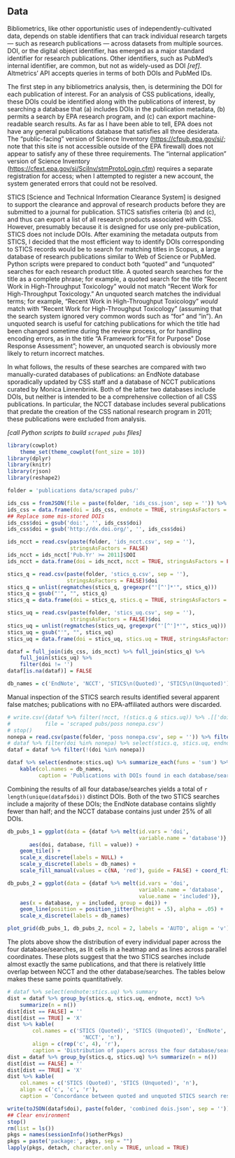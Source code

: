 ## Data ##

Bibliometrics, like other opportunistic uses of independently-cultivated data, depends on stable identifiers that can track individual research targets — such as research publications — across datasets from multiple sources.  DOI, or the digital object identifier, has emerged as a major standard identifier for research publications.  Other identifiers, such as PubMed's internal identifier, are common, but not as widely-used as DOI *[ref]*.  Altmetrics' API accepts queries in terms of both DOIs and PubMed IDs.  

The first step in any bibliometrics analysis, then, is determining the DOI for each publication of interest.  For an analysis of CSS publications, ideally, these DOIs could be identified along with the publications of interest, by searching a database that (a) includes DOIs in the publication metadata, (b) permits a search by EPA research program, and (c) can export machine-readable search results.  As far as I have been able to tell, EPA does not have any general publications database that satisfies all three desiderata.  The "public-facing" version of Science Inventory (<https://cfpub.epa.gov/si/>; note that this site is not accessible outside of the EPA firewall) does not appear to satisfy any of these three requirements. The "internal application" version of Science Inventory (<https://cfext.epa.gov/si/SciInv/stmProtoLogin.cfm>) requires a separate registration for access; when I attempted to register a new account, the system generated errors that could not be resolved.  

STICS [Science and Technical Information Clearance System] is designed to support the clearance and approval of research products before they are submitted to a journal for publication.  STICS satisfies criteria (b) and (c), and thus can export a list of all research products associated with CSS.  However, presumably because it is designed for use only pre-publication, STICS does not include DOIs. 
After examining the metadata outputs from STICS, I decided that the most efficient way to identify DOIs corresponding to STICS records would be to search for matching titles in Scopus, a large database of research publications similar to Web of Science or PubMed.  Python scripts were prepared to conduct both "quoted" and "unquoted" searches for each research product title.  A quoted search searches for the title as a complete phrase; for example, a quoted search for the title "Recent Work in High-Throughput Toxicology" would not match "Recent Work for High-Throughput Toxicology."  An unquoted search matches the individual terms; for example, "Recent Work in High-Throughput Toxicology" *would* match with "Recent Work for High-Throughput Toxicology" (assuming that the search system ignored very common words such as "for" and "in").  An unquoted search is useful for catching publications for which the title had been changed sometime during the review process, or for handling encoding errors, as in the title "A Framework for &quot;Fit for Purpose&quot; Dose Response Assessment"; however, an unquoted search is obviously more likely to return incorrect matches.  

In what follows, the results of these searches are compared with two manually-curated databases of publications:  an EndNote database sporadically updated by CSS staff and a database of NCCT publications curated by Monica Linnenbrink.  Both of the latter two databases include DOIs, but neither is intended to be a comprehensive collection of all CSS publications.  In particular, the NCCT database includes several publications that predate the creation of the CSS national research program in 2011; these publications were excluded from analysis.  

*[call Python scripts to build `scraped pubs` files]*

```r
library(cowplot)
	theme_set(theme_cowplot(font_size = 10))
library(dplyr)
library(knitr)
library(rjson)
library(reshape2)

folder = 'publications data/scraped pubs/'

ids_css = fromJSON(file = paste(folder, 'ids_css.json', sep = '')) %>% unique
ids_css = data.frame(doi = ids_css, endnote = TRUE, stringsAsFactors = FALSE)
## Replace some mis-stored DOIs
ids_css$doi = gsub('doi:', '', ids_css$doi)
ids_css$doi = gsub('http://dx.doi.org/', '', ids_css$doi)

ids_ncct = read.csv(paste(folder, 'ids_ncct.csv', sep = ''), 
					stringsAsFactors = FALSE)
ids_ncct = ids_ncct['Pub.Yr' >= 2011]$DOI
ids_ncct = data.frame(doi = ids_ncct, ncct = TRUE, stringsAsFactors = FALSE)

stics_q = read.csv(paste(folder, 'stics_q.csv', sep = ''), 
				   stringsAsFactors = FALSE)$doi
stics_q = unlist(regmatches(stics_q, gregexpr("'[^']*'", stics_q)))
stics_q = gsub("'", "", stics_q)
stics_q = data.frame(doi = stics_q, stics.q = TRUE, stringsAsFactors = FALSE)

stics_uq = read.csv(paste(folder, 'stics_uq.csv', sep = ''), 
					stringsAsFactors = FALSE)$doi
stics_uq = unlist(regmatches(stics_uq, gregexpr("'[^']*'", stics_uq)))
stics_uq = gsub("'", "", stics_uq)
stics_uq = data.frame(doi = stics_uq, stics.uq = TRUE, stringsAsFactors = FALSE)

dataf = full_join(ids_css, ids_ncct) %>% full_join(stics_q) %>% 
	full_join(stics_uq) %>% 
	filter(doi != '')
dataf[is.na(dataf)] = FALSE

db_names = c('EndNote', 'NCCT', 'STICS\n(Quoted)', 'STICS\n(Unquoted)')
```

Manual inspection of the STICS search results identified several apparent false matches; publications with no EPA-affiliated authors were discarded. 

```r
# write.csv({dataf %>% filter(!ncct, !(stics.q & stics.uq)) %>% .[['doi']]},
# 			file = 'scraped pubs/poss nonepa.csv')
# stop()
nonepa = read.csv(paste(folder, 'poss nonepa.csv', sep = '')) %>% filter(!epa) %>% .[['doi']] %>% as.character
# dataf %>% filter(doi %in% nonepa) %>% select(stics.q, stics.uq, endnote) %>% table
dataf = dataf %>% filter(!(doi %in% nonepa))
```

```r
dataf %>% select(endnote:stics.uq) %>% summarize_each(funs = 'sum') %>% 
	kable(col.names = db_names, 
		  caption = 'Publications with DOIs found in each database/search')
```

Combining the results of all four database/searches yields a total of `r length(unique(dataf$doi))` distinct DOIs.  Both of the two STICS searches include a majority of these DOIs; the EndNote database contains slightly fewer than half; and the NCCT database contains just under 25% of all DOIs.  

```r
db_pubs_1 = ggplot(data = {dataf %>% melt(id.vars = 'doi', 
										  variable.name = 'database')},
	   aes(doi, database, fill = value)) +
	geom_tile() + 
	scale_x_discrete(labels = NULL) +
	scale_y_discrete(labels = db_names) +
	scale_fill_manual(values = c(NA, 'red'), guide = FALSE) + coord_flip()

db_pubs_2 = ggplot(data = {dataf %>% melt(id.vars = 'doi', 
										  variable.name = 'database',
										  value.name = 'included')}, 
	aes(x = database, y = included, group = doi)) + 
	geom_line(position = position_jitter(height = .5), alpha = .05) +
	scale_x_discrete(labels = db_names)

plot_grid(db_pubs_1, db_pubs_2, ncol = 2, labels = 'AUTO', align = 'v')
```

The plots above show the distribution of every individual paper across the four database/searches, as lit cells in a heatmap and as lines across parallel coordinates.  These plots suggest that the two STICS searches include almost exactly the same publications, and that there is relatively little overlap between NCCT and the other database/searches.  The tables below makes these same points quantitatively.  

```r
# dataf %>% select(endnote:stics.uq) %>% summary
dist = dataf %>% group_by(stics.q, stics.uq, endnote, ncct) %>% 
	summarize(n = n())
dist[dist == FALSE] = ''
dist[dist == TRUE] = 'X'
dist %>% kable(
		col.names = c('STICS (Quoted)', 'STICS (Unquoted)', 'EndNote', 
						'NCCT', 'n'), 
		align = c(rep('c', 4), 'r'),
		caption = 'Distribution of papers across the four database/searches')
dist = dataf %>% group_by(stics.q, stics.uq) %>% summarize(n = n())
dist[dist == FALSE] = ''
dist[dist == TRUE] = 'X'
dist %>% kable(
	col.names = c('STICS (Quoted)', 'STICS (Unquoted)', 'n'),
	align = c('c', 'c', 'r'),
	caption = 'Concordance between quoted and unquoted STICS search results')
```

```r
write(toJSON(dataf$doi), paste(folder, 'combined dois.json', sep = ''))
## Clear environment
stop()
rm(list = ls())
pkgs = names(sessionInfo()$otherPkgs)
pkgs = paste('package:', pkgs, sep = "")
lapply(pkgs, detach, character.only = TRUE, unload = TRUE)
```

